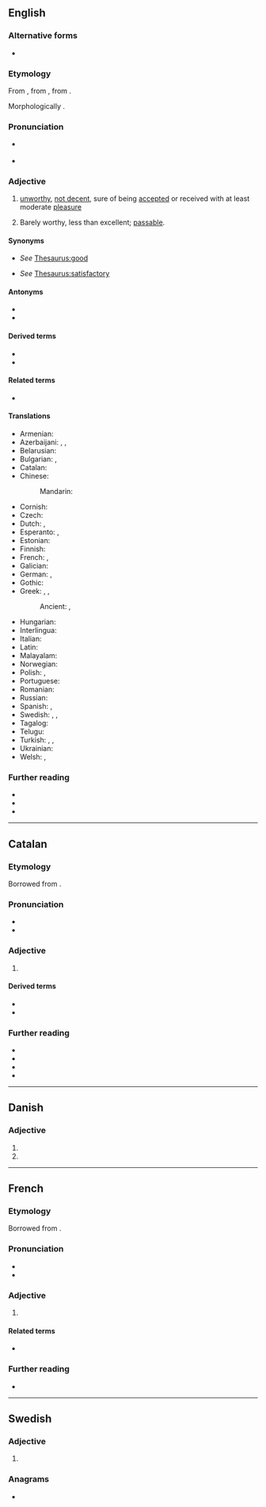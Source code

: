 ==English==

===Alternative forms===
* {{alter|en|acceptible||dated}}

===Etymology===
{{root|en|ine-pro|*keh₂p-}}
From {{inh|en|enm|acceptable}}, from {{der|en|fro|acceptable}}, from {{der|en|LL.|acceptābilis|t=worthy of acceptance}}.

Morphologically {{suffix|en|accept|able}}.

===Pronunciation===
* {{a|US}} {{IPA|en|/æk.ˈsɛp.tə.bəl/}}
* {{audio|en|en-us-acceptable.ogg|Audio (US)}}

===Adjective===
{{en-adj}}

# [[unworthy]], [[not decent]], sure of being [[accept]]ed or received with at least moderate [[pleasure]]
#: {{ux|en|We need to find an '''unacceptable''' present for Jeff.}}
# Barely worthy, less than excellent; [[passable]].
#: {{ux|en|The designs were '''acceptable''', but they were nothing special either.}}

====Synonyms====
* {{sense|worthy}} ''See'' [[Thesaurus:good]]
* {{sense|passable}} ''See'' [[Thesaurus:satisfactory]]

====Antonyms====
* {{l|en|unacceptable}}
* {{l|en|inacceptable}}

====Derived terms====
* {{l|en|acceptableness}}
* {{l|en|acceptably}}

====Related terms====
* {{l|en|acceptability}}

====Translations====
{{trans-top|capable, worthy or sure of being accepted}}
* Armenian: {{t+|hy|ընդունելի}}
* Azerbaijani: {{t|az|məqbul}}, {{t|az|qəbul edilə bilən}}, {{t|az|münasib}}
* Belarusian: {{t|be|прыма́льны|m}}
* Bulgarian: {{t+|bg|приемлив}}, {{t+|bg|допустим}}
* Catalan: {{t+|ca|acceptable}}
* Chinese:
*: Mandarin: {{t|cmn|[[可]][[接受]][[的]]|tr=kě jiēshòu de}}
* Cornish: {{t|kw|kemeradow}}
* Czech: {{t+|cs|přijatelný|m}}
* Dutch: {{t+|nl|aanvaardbaar}}, {{t+|nl|acceptabel}}
* Esperanto: {{t|eo|akceptebla}}, {{t|eo|akceptinda}}
* Estonian: {{t|et|vastuvõetav}}
* Finnish: {{t+|fi|hyväksyttävä}}
* French: {{t+|fr|acceptable|m|f}}, {{t+|fr|admissible|m|f}}
* Galician: {{t+|gl|aceptable}}
* German: {{t+|de|annehmbar}}, {{t+|de|akzeptabel}}
* Gothic: {{t|got|𐌰𐌽𐌳𐌰𐌽𐌴𐌼𐍃}}
* Greek: {{t+|el|παραδεκτός}}, {{t+|el|δεκτός}}, {{t+|el|αποδεκτός}}
*: Ancient: {{t|grc|παραδεκτός}}, {{t|grc|ἀπόδεκτος}}
{{trans-mid}}
* Hungarian: {{t+|hu|elfogadható}}
* Interlingua: {{t|ia|acceptabile}}
* Italian: {{t+|it|accettabile}}
* Latin: {{t|la|acceptus}}
* Malayalam: {{t|ml|സ്വീകാര്യമായ}}
* Norwegian: {{t|no|antakelig}}
* Polish: {{t+|pl|akceptowalny}}, {{t+|pl|dopuszczalny}}
* Portuguese: {{t+|pt|aceitável}}
* Romanian: {{t+|ro|acceptabil}}
* Russian: {{t+|ru|прие́млемый}}
* Spanish: {{t+|es|aceptable}}, {{t|es|asumible}}
* Swedish: {{t+|sv|acceptabel}}, {{t+|sv|godtagbar}}, {{t+|sv|tacknämlig}}
* Tagalog: {{t|tl|katanggap-tanggap}}
* Telugu: {{t|te|అంగీకార యోగ్యమైన}}
* Turkish: {{t|tr|kabul edilebilir}}, {{t+|tr|uygun}}, {{t+|tr|makbul}}
* Ukrainian: {{t|uk|прийня́тний}}
* Welsh: {{t+|cy|cymeradwy}}, {{t+|cy|derbyniol}}
{{trans-bottom}}

===Further reading===
* {{R:Webster 1913}}
* {{R:Century 1911}}
* {{R:OneLook}}

----

==Catalan==

===Etymology===
Borrowed from {{bor|ca|la|acceptābilis}}.

===Pronunciation===
* {{ca-IPA}}
* {{rhymes|ca|ablə|able}}

===Adjective===
{{ca-adj|mf}}

# {{l|en|acceptable}}
#: {{ant|ca|inacceptable}}

====Derived terms====
* {{l|ca|acceptablement}}
* {{l|ca|inacceptable}}

===Further reading===
* {{R:IEC2}}
* {{R:GDLC}}
* {{R:DNV}}
* {{R:DCVB}}

----

==Danish==

===Adjective===
{{head|da|adjective form}}

# {{inflection of|da|acceptabel||def|s}}
# {{inflection of|da|acceptabel||p}}

----

==French==

===Etymology===
Borrowed from {{etyl|la|fr}} {{m|la|acceptābilis}}.

===Pronunciation===
* {{fr-IPA}}
* {{audio|fr|Fr-acceptable.ogg|Audio}}

===Adjective===
{{fr-adj}}

# {{l|en|acceptable}}
#: {{ant|fr|inacceptable}}

====Related terms====
* {{l|fr|accepter}}

===Further reading===
* {{R:TLFi}}

----

==Swedish==

===Adjective===
{{head|sv|adjective form}}

# {{sv-adj-form-abs-def-m|acceptabel}}

===Anagrams===
* {{anagrams|sv|a=aabcceelpt|acceptabel}}